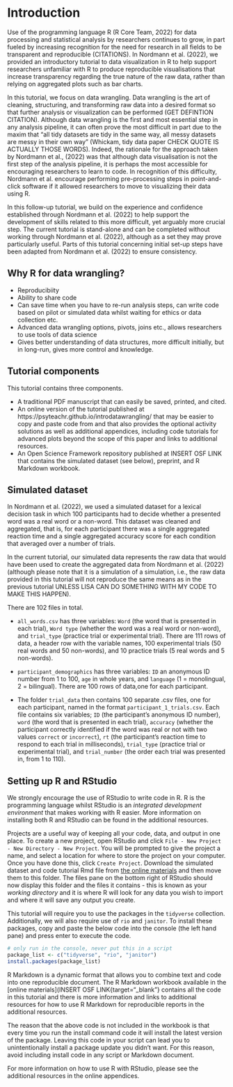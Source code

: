 # Introduction

Use of the programming language R (R Core Team, 2022) for data processing and statistical analysis by researchers continues to grow, in part fueled by increasing recognition for the need for research in all fields to be transparent and reproducible (CITATIONS). In Nordmann et al. (2022), we provided an introductory tutorial to data visualization in R to help support researchers unfamiliar with R to produce reproducible visualisations that increase transparency regarding the true nature of the raw data, rather than relying on aggregated plots such as bar charts. 

In this tutorial, we focus on data wrangling. Data wrangling is the art of cleaning, structuring, and transforming raw data into a desired format so that further analysis or visualization can be performed (GET DEFINTION CITATION). Although data wrangling is the first and most essential step in any analysis pipeline, it can often prove the most difficult in part due to the maxim that "all tidy datasets are tidy in the same way, all messy datasets are messy in their own way" (Whickam, tidy data paper CHECK QUOTE IS ACTUALLY THOSE WORDS). Indeed, the rationale for the approach taken by Nordmann et al., (2022) was that although data visualisation is not the first step of the analysis pipeline, it is perhaps the most accessible for encouraging researchers to learn to code. In recognition of this difficulty, Nordmann et al. encourage performing pre-processing steps in point-and-click software if it allowed researchers to move to visualizing their data using R. 

In this follow-up tutorial, we build on the experience and confidence established through Nordmann et al. (2022) to help support the development of skills related to this more difficult, yet arguably more crucial step. The current tutorial is stand-alone and can be completed without working through Nordmann et al. (2022), although as a set they may prove particularly useful. Parts of this tutorial concerning initial set-up steps have been adapted from Nordmann et al. (2022) to ensure consistency. 

## Why R for data wrangling?

- Reproducibiity
- Ability to share code
- Can save time when you have to re-run analysis steps, can write code based on pilot or simulated data whilst waiting for ethics or data collection etc.
- Advanced data wrangling options, pivots, joins etc., allows researchers to use tools of data science
- Gives better understanding of data structures, more difficult initially, but in long-run, gives more control and knowledge.

## Tutorial components

This tutorial contains three components.

* A traditional PDF manuscript that can easily be saved, printed, and cited.
* An online version of the tutorial published at https://psyteachr.github.io/introdatawrangling/ that may be easier to copy and paste code from and that also provides the optional activity solutions as well as additional appendices, including code tutorials for advanced plots beyond the scope of this paper and links to additional resources.
* An Open Science Framework repository published at INSERT OSF LINK that contains the simulated dataset (see below), preprint, and R Markdown workbook.

## Simulated dataset

In Nordmann et al. (2022), we used a simulated dataset for a lexical decision task in which 100 participants had to decide whether a presented word was a real word or a non-word. This dataset was cleaned and aggregated, that is, for each participant there was a single aggregated reaction time and a single aggregated accuracy score for each condition that averaged over a number of trials.

In the current tutorial, our simulated data represents the raw data that would have been used to create the aggregated data from Nordmann et al. (2022) (although please note that it is a simulation of a simulation, i.e., the raw data provided in this tutorial will not reproduce the same means as in the previous tutorial UNLESS LISA CAN DO SOMETHING WITH MY CODE TO MAKE THIS HAPPEN).

There are 102 files in total.

* `all_words.csv` has three variables: `Word` (the word that is presented in each trial), `Word type` (whether the word was a real word or non-word), and `trial_type` (practice trial or experimental trial). There are 111 rows of data, a header row with the variable names, 100 experimental trials (50 real words and 50 non-words), and 10 practice trials (5 real words and 5 non-words).

* `participant_demographics` has three variables: `ID` an anonymous ID number from 1 to 100, `age` in whole years, and `language` (1 = monolingual, 2 = bilingual). There are 100 rows of data,one for each participant.

* The folder `trial_data` then contains 100 separate .csv files, one for each participant, named in the format `participant_1_trials.csv`. Each file contains six variables; `ID` (the participant's anonymous ID number), `word` (the word that is presented in each trial), `accuracy` (whether the participant correctly identified if the word was real or not with two values `correct` or `incorrect`), `rt` (the participant's reaction time to respond to each trial in milliseconds), `trial_type` (practice trial or experimental trial), and `trial_number` (the order each trial was presented in, from 1 to 110).

## Setting up R and RStudio

We strongly encourage the use of RStudio to write code in R. R is the programming language whilst RStudio is an *integrated development environment* that makes working with R easier. More information on installing both R and RStudio can be found in the additional resources.

Projects are a useful way of keeping all your code, data, and output in one place. To create a new project, open RStudio and click `File - New Project - New Directory - New Project`. You will be prompted to give the project a name, and select a location for where to store the project on your computer. Once you have done this, click `Create Project`. Download the simulated dataset and code tutorial Rmd file from [the online materials](INSERT OSD LINK){target="_blank"} and then move them to this folder. The files pane on the bottom right of RStudio should now display this folder and the files it contains - this is known as your *working directory* and it is where R will look for any data you wish to import and where it will save any output you create.

This tutorial will require you to use the packages in the `tidyverse` collection. Additionally, we will also require use of `rio` and `janitor`. To install these packages, copy and paste the below code into the console (the left hand pane) and press enter to execute the code.

```r
# only run in the console, never put this in a script 
package_list <- c("tidyverse", "rio", "janitor")
install.packages(package_list)
```

R Markdown is a dynamic format that allows you to combine text and code into one reproducible document. The R Markdown workbook available in the [online materials](INSERT OSF LINK{target="_blank"} contains all the code in this tutorial and there is more information and links to additional resources for how to use R Markdown for reproducible reports in the additional resources. 

The reason that the above code is not included in the workbook is that every time you run the install command code it will install the latest version of the package. Leaving this code in your script can lead you to unintentionally install a package update you didn't want. For this reason, avoid including install code in any script or Markdown document. 

For more information on how to use R with RStudio, please see the additional resources in the online appendices.



















